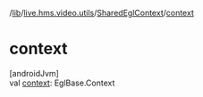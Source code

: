 /[lib](/api-reference/android/v2/home/content)/[live.hms.video.utils](../index)/[SharedEglContext](index)/[context](context)

# context

[androidJvm]\
val [context](context): EglBase.Context
